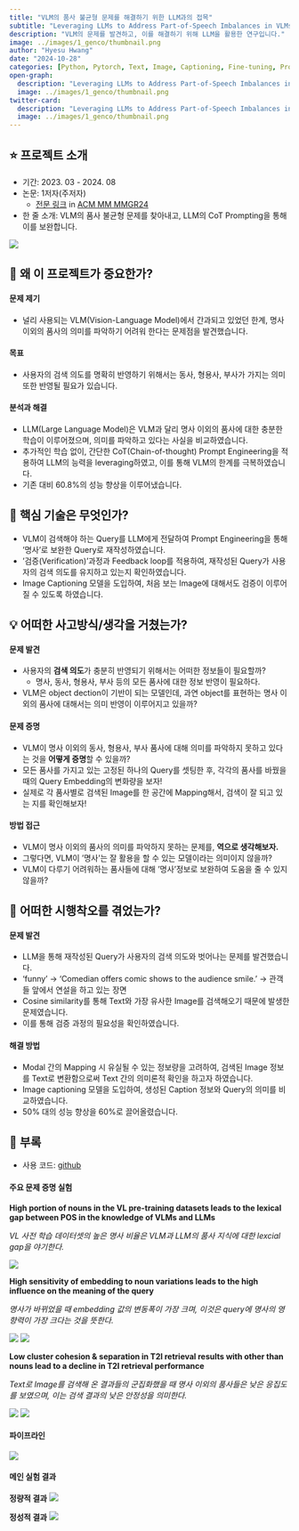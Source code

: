 ```yaml
---
title: "VLM의 품사 불균형 문제를 해결하기 위한 LLM과의 접목"
subtitle: "Leveraging LLMs to Address Part-of-Speech Imbalances in VLMs"
description: "VLM의 문제를 발견하고, 이를 해결하기 위해 LLM을 활용한 연구입니다."
image: ../images/1_genco/thumbnail.png
author: "Hyesu Hwang"
date: "2024-10-28"
categories: [Python, Pytorch, Text, Image, Captioning, Fine-tuning, Prompt-Engineering]
open-graph:
  description: "Leveraging LLMs to Address Part-of-Speech Imbalances in VLMs"
  image: ../images/1_genco/thumbnail.png
twitter-card:
  description: "Leveraging LLMs to Address Part-of-Speech Imbalances in VLMs"
  image: ../images/1_genco/thumbnail.png
---
```


## ⭐ 프로젝트 소개

- 기간: 2023. 03 - 2024. 08
- 논문: 1저자(주저자)
    - [전문 링크](https://dl.acm.org/doi/10.1145/3689091.3690089) in [ACM MM MMGR24](https://videorelation.nextcenter.org/MMGR24/)
- 한 줄 소개: VLM의 품사 불균형 문제를 찾아내고, LLM의 CoT Prompting을 통해 이를 보완합니다.

![](../images/1_genco/main.png)

## 💎 왜 이 프로젝트가 중요한가?

#### 문제 제기
- 널리 사용되는 VLM(Vision-Language Model)에서 간과되고 있었던 한계, 명사 이외의 품사의 의미를 파악하기 어려워 한다는 문제점을 발견했습니다.

#### 목표
-  사용자의 검색 의도를 명확히 반영하기 위해서는 동사, 형용사, 부사가 가지는 의미또한 반영될 필요가 있습니다.

#### 분석과 해결
- LLM(Large Language Model)은 VLM과 달리 명사 이외의 품사에 대한 충분한 학습이 이루어졌으며, 의미를 파악하고 있다는 사실을 비교하였습니다.
- 추가적인 학습 없이, 간단한 CoT(Chain-of-thought) Prompt Engineering을 적용하여 LLM의 능력을 leveraging하였고, 이를 통해 VLM의 한계를 극복하였습니다.
- 기존 대비 60.8%의 성능 향상을 이루어냈습니다.


## 🔎 핵심 기술은 무엇인가?

- VLM이 검색해야 하는 Query를 LLM에게 전달하여 Prompt Engineering을 통해 '명사'로 보완한 Query로 재작성하였습니다.
- '검증(Verification)'과정과 Feedback loop를 적용하여, 재작성된 Query가 사용자의 검색 의도를 유지하고 있는지 확인하였습니다.
- Image Captioning 모델을 도입하여, 처음 보는 Image에 대해서도 검증이 이루어질 수 있도록 하였습니다.


## 💡 어떠한 사고방식/생각을 거쳤는가?

#### 문제 발견
- 사용자의 **검색 의도**가 충분히 반영되기 위해서는 어떠한 정보들이 필요할까?
  - 명사, 동사, 형용사, 부사 등의 모든 품사에 대한 정보 반영이 필요하다.
- VLM은 object dection이 기반이 되는 모델인데, 과연 object를 표현하는 명사 이외의 품사에 대해서는 의미 반영이 이루어지고 있을까?

#### 문제 증명
- VLM이 명사 이외의 동사, 형용사, 부사 품사에 대해 의미를 파악하지 못하고 있다는 것을 **어떻게 증명**할 수 있을까?
- 모든 품사를 가지고 있는 고정된 하나의 Query를 셋팅한 후, 각각의 품사를 바꿨을 때의 Query Embedding의 변화량을 보자!
- 실제로 각 품사별로 검색된 Image를 한 공간에 Mapping해서, 검색이 잘 되고 있는 지를 확인해보자!

#### 방법 접근
- VLM이 명사 이외의 품사의 의미를 파악하지 못하는 문제를, **역으로 생각해보자.**
- 그렇다면, VLM이 '명사'는 잘 활용을 할 수 있는 모델이라는 의미이지 않을까?
- VLM이 다루기 어려워하는 품사들에 대해 '명사'정보로 보완하여 도움을 줄 수 있지 않을까?


## 🌄 어떠한 시행착오를 겪었는가?

#### 문제 발견
- LLM을 통해 재작성된 Query가 사용자의 검색 의도와 벗어나는 문제를 발견했습니다.
 - 'funny' → 'Comedian offers comic shows to the audience smile.' 
    → 관객들 앞에서 연설을 하고 있는 장면
- Cosine similarity를 통해 Text와 가장 유사한 Image를 검색해오기 때문에 발생한 문제였습니다. 
- 이를 통해 검증 과정의 필요성을 확인하였습니다.

#### 해결 방법
- Modal 간의 Mapping 시 유실될 수 있는 정보량을 고려하여, 검색된 Image 정보를 Text로 변환함으로써 Text 간의 의미론적 확인을 하고자 하였습니다.
- Image captioning 모델을 도입하여, 생성된 Caption 정보와 Query의 의미를 비교하였습니다.
- 50% 대의 성능 향상을 60%로 끌어올렸습니다.

## 🧶 부록

- 사용 코드: [github](https://github.com/statrav/genco_v2.git)

#### 주요 문제 증명 실험

**High portion of nouns in the VL pre-training datasets leads to the lexical gap between POS in the knowledge of VLMs and LLMs**

*VL 사전 학습 데이터셋의 높은 명사 비율은 VLM과 LLM의 품사 지식에 대한 lexcial gap을 야기한다.*

![](../images/1_genco/ex1.png)

**High sensitivity of embedding to noun variations leads to the high influence on the meaning of the query**

*명사가 바뀌었을 때 embedding 값의 변동폭이 가장 크며, 이것은 query에 명사의 영향력이 가장 크다는 것을 뜻한다.*

![](../images/1_genco/ex2.png)
![](../images/1_genco/ex3.png)

**Low cluster cohesion & separation in T2I retrieval results with other than nouns lead to a decline in T2I retrieval performance**

*Text로 Image를 검색해 온 결과들의 군집화했을 때 명사 이외의 품사들은 낮은 응집도를 보였으며, 이는 검색 결과의 낮은 안정성을 의미한다.*

![](../images/1_genco/ex4.png)
![](../images/1_genco/ex5.png)

#### 파이프라인

![](../images/1_genco/pipeline.png)

#### 메인 실험 결과

**정량적 결과**
![](../images/1_genco/ex6.png)

**정성적 결과**
![](../images/1_genco/result.png)